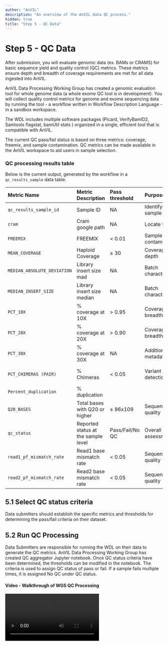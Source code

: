 ```yaml
---
author: "AnVIL"
description: "An overview of the AnVIL data QC process."
hidden: true
title: "Step 5 - QC Data"
---
```


# Step 5 - QC Data

<Alert icon={false} severity="info">
    After submission, you will evaluate genomic data (ex. BAMs or CRAMS) for basic sequence yield and quality control (QC) metrics. These metrics ensure depth and breadth of coverage requirements are met for all data ingested into AnVIL.
</Alert>

AnVIL Data Processing Working Group has created a genomic evaluation tool for whole genome data (a whole exome QC tool is in development). You will collect quality control metrics for genome and exome sequencing data by running the tool - a workflow written in Workflow Description Language - in a sandbox workspace.

The WDL includes multiple software packages (Picard, VerifyBamID2, Samtools flagstat, bamUtil stats ) organized in a single, efficient tool that is compatible with AnVIL.

The current QC pass/fail status is based on three metrics: coverage, freemix, and sample contamination. QC metrics can be made available in the AnVIL workspace to aid users in sample selection.

### QC processing results table

Below is the current output, generated by the workflow in a `qc_results_sample` data table.

| Metric Name                 | Metric Description                  | Pass threshold  | Purpose                    | Source Tool                              |
|:----------------------------|:------------------------------------|:----------------|:---------------------------|:-----------------------------------------|
| `qc_results_sample_id`      | Sample ID                           | NA              | Identify sample            | NA                                       |
| `cram`                      | Cram google path                    | NA              | Locate file                | NA                                       |
| `FREEMIX`                   | FREEMIX                             | < 0.01          | Sample contamination       | VerifyBamID2                             |
| `MEAN_COVERAGE`             | Haploid Coverage                    | ≥ 30            | Coverage depth             | Picard CollectWgs Metrics                |
| `MEDIAN_ABSOLUTE_DEVIATION` | Library insert size mad             | NA              | Batch characteristics      | Picard CollectInsertSize Metrics         |
| `MEDIAN_INSERT_SIZE`        | Library insert size median          | NA              | Batch characteristics      | Picard CollectInsertSize Metrics         |
| `PCT_10X`                   | % coverage at 10X                   | > 0.95          | Coverage breadth           | Picard CollectWgs Metrics                |
| `PCT_20X`                   | % coverage at 20X                   | > 0.90          | Coverage breadth           | Picard CollectWgs Metrics                |
| `PCT_30X`                   | % coverage at 30X                   | NA              | Additional metadata        | Picard CollectWgs Metrics                |
| `PCT_CHIMERAS (PAIR)`       | % Chimeras                          | < 0.05          | Variant detection          | Picard CollectAlignmentSummary Metrics   |
| `Percent_duplication`       | % duplication                       |                 |                            |                                          |
| `Q20_BASES`                 | Total bases with Q20 or higher      | ≥ 86x109        | Sequence quality           | Picard CollectQualityYield Metrics       |
| `qc_status`                 | Reported status at the sample level | Pass/Fail/No QC | Overall quality assessment |                                          |
| `read1_pf_mismatch_rate`    | Read1 base mismatch rate            | < 0.05          | Sequence quality           | Picard Collect Alignment Summary Metrics |
| `read2_pf_mismatch_rate`    | Read2 base mismatch rate            | < 0.05          | Sequence quality           | Picard Collect Alignment Summary Metrics |

## 5.1 Select QC status criteria

Data submitters should establish the specific metrics and thresholds for determining the pass/fail criteria on their dataset.

## 5.2 Run QC Processing

Data Submitters are responsible for running the WDL on their data to generate the QC metrics. AnVIL Data Processing Working Group has created QC aggregator Jupyter notebook. Once QC status criteria have been determined, the thresholds can be modified in the notebook. The criteria is used to assign QC status of pass or fail. If a sample fails multiple times, it is assigned No QC under QC status.

#### Video - Walkthrough of WGS QC Processing

<Video src="https://www.youtube.com/embed/WLpnoXySuIw" title="AnVIL on Dockstore" />

## 5.3 Post QC Processing to AnVIL Workspaces

The output from the QC aggregator is a QC summary results TSV file. Data submitters will pass off the QC summary results file to AnVIL ingestion team. The AnVIL team will push the QC summary results to the workspaces, which will contain the QC status including those that fail QC or have no QC. The example below is the QC results table in 1000 Genomes workspace.

### Sample QC Results Table

<Figure
  alt="QC Results."
  caption="QC results in a 1000 Genomes workspace"
  src="/consortia/learn/data-submitters/qc-results.png"
/>

## Additional Resources - Upcoming AnVIL Tools

AnVIL Data Processing Working Group is evaluating two tools to add to the submission process to estimate (genetic) sex and compare that to reported sex. The goal is to identify at a cohort level any major issues between the genomic data and the reported phenotype data. Variation in sex chromosome copy number (e.g., XXY, XO, somatic mosaicism) means that genetic sex prediction is not 100% accurate, although it is an excellent tool for detecting major cohort-level issues.

### Exome QC Processing

_Coming soon_

### Sex Check

_Coming soon_
